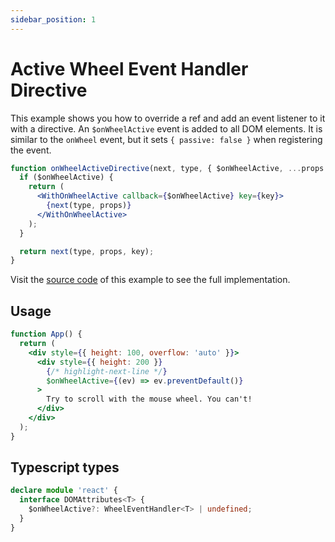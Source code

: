```yaml
---
sidebar_position: 1
---
```



# Active Wheel Event Handler Directive

This example shows you how to override a ref and add an event listener to it with a directive.
An `$onWheelActive` event is added to all DOM elements. It is similar to the `onWheel` event, but it sets `{ passive: false }` when registering the event.

```jsx
function onWheelActiveDirective(next, type, { $onWheelActive, ...props }, key) {
  if ($onWheelActive) {
    return (
      <WithOnWheelActive callback={$onWheelActive} key={key}>
        {next(type, props)}
      </WithOnWheelActive>
    );
  }

  return next(type, props, key);
}
```

Visit the [source code](https://github.com/KurtGokhan/jsx-middlewares/blob/main/website/src/examples/onwheel-active.tsx) of this example to see the full implementation.

## Usage

```jsx
function App() {
  return (
    <div style={{ height: 100, overflow: 'auto' }}>
      <div style={{ height: 200 }}
        {/* highlight-next-line */}
        $onWheelActive={(ev) => ev.preventDefault()}
      >
        Try to scroll with the mouse wheel. You can't!
      </div>
    </div>
  );
}
```

<Example />

## Typescript types

```ts
declare module 'react' {
  interface DOMAttributes<T> {
    $onWheelActive?: WheelEventHandler<T> | undefined;
  }
}
```
